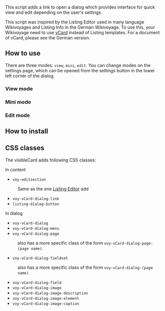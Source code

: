 This script adds a link to open a dialog which provides interface for quick view and edit depending on the user's settings.

This script was inspired by the Listing Editor used in many language Wikivoyages and Listing Info in the German Wikivoyage. To use this, your Wikivoyage need to use [[Template:VCard|vCard]] instead of Listing templates. For a document of vCard, please see the German version.

== How to use ==
There are three modes: <code>view</code>, <code>mini</code>, <code>edit</code>. You can change modes on the settings page, which can be opened from the settings button in the lower left corner of the dialog.

=== View mode ===

=== Mini mode ===

=== Edit mode ===

== How to install ==

== CSS classes ==
The visibleCard adds following CSS classes:
; In content
* <code>voy-editsection</code>
: Same as the one [[Help:Listing Editor|Listing Editor]] add
* <code>voy-vCard-dialog-link</code>
* <code>listing-dialog-button</code>
; In dialog
* <code>voy-vCard-dialog</code>
* <code>voy-vCard-dialog-menu</code>
* <code>voy-vCard-dialog-page</code>
: also has a more specific class of the form <code>voy-vCard-dialog-page-''(page name)''</code>.
* <code>voy-vCard-dialog-fieldset</code>
: also has a more specific class of the form <code>voy-vCard-dialog-''(page name)''</code>.
* <code>voy-vCard-dialog-field</code>
* <code>voy-vCard-dialog-image</code>
* <code>voy-vCard-dialog-image-description</code>
* <code>voy-vCard-dialog-image-element</code>
* <code>voy-vCard-dialog-image-caption</code>
